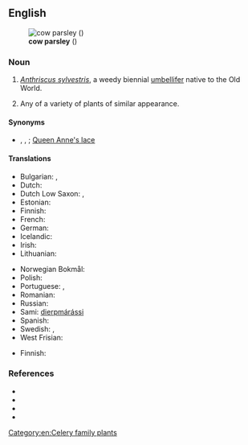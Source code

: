 ==English==
[[File:Anthriscus sylvestris Fluitenkruidbloemen.jpg|thumb|'''cow parsley''' ({{taxlink|Anthriscus sylvestris|species|noshow=1|ver=160930}})]]

===Noun===
{{en-noun|-}}

# ''[[Anthriscus sylvestris]]'', a weedy biennial [[umbellifer]] native to the Old World.
# {{lb|en|by extension}} Any of a variety of plants of similar appearance.

====Synonyms====
* {{sense|Anthriscus sylvestris}} {{vern|wild chervil}}, {{vern|wild beaked parsley}}, {{l|en|keck}}; [[Queen Anne's lace]] {{qualifier|UK}}

====Translations====
{{trans-top|a weedy biennial umbellifer}}
* Bulgarian: {{t|bg|азмацук|m}}, {{t|bg|див керевиз}}
* Dutch: {{t+|nl|fluitenkruid}}
* Dutch Low Saxon: {{t|nds-nl|schierling}}, {{t|nds-nl|fluitekruud}}
* Estonian: {{t|et|mets-harakputk}}
* Finnish: {{t+|fi|koiranputki}}
* French: {{t+|fr|anthrisque sauvage}}
* German: {{t|de|Wiesenkerbel|m}}
* Icelandic: {{t+|is|skógarkerfill}}
* Irish: {{t|ga|peirsil bhó|f}}
* Lithuanian: {{t|lt|krūminis builis}}
{{trans-mid}}
* Norwegian Bokmål: {{t|nb|hundekjeks}}
* Polish: {{t|pl|trybula leśna}}
* Portuguese: {{t+|pt|erva-cicutária|f}}, {{t|pt|cicutária|f}}
* Romanian: {{t+|ro|hasmațuchi|m}}
* Russian: {{t|ru|купы́рь лесно́й|m}}
* Sami: [[dierpmárássi]]
* Spanish: {{t|es|esperifollo verde|m}}
* Swedish: {{t+|sv|hundkäx|n}}, {{t|sv|hundloka|c}}
* West Frisian: {{t|fy|piipkrûd}}
{{trans-bottom}}

{{trans-top|similar plant}}
* Finnish: {{t+|fi|putki}}
{{trans-mid}}
{{trans-bottom}}

===References===
* {{pedia}}
* {{specieslite|Anthriscus sylvestris|i=1}}
* {{comcatlite|Anthriscus sylvestris|i=1}}
* {{R:USDA Plants|ANSY}}

[[Category:en:Celery family plants]]